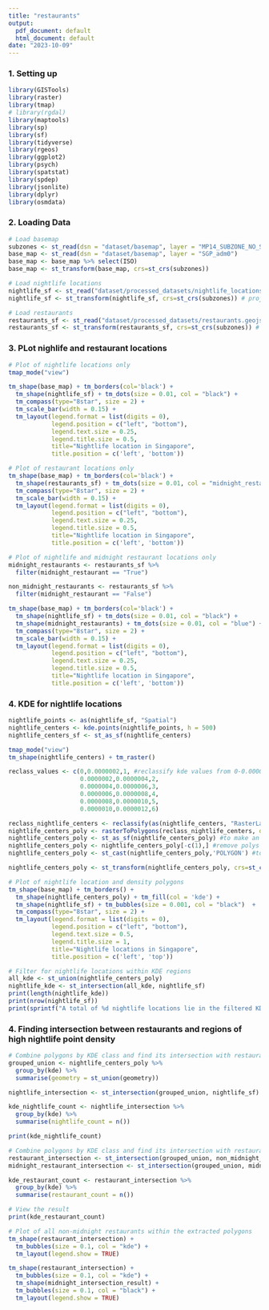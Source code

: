 ```yaml
---
title: "restaurants"
output:
  pdf_document: default
  html_document: default
date: "2023-10-09"
---
```

### 1. Setting up
```r
library(GISTools)
library(raster)
library(tmap)
# library(rgdal) 
library(maptools) 
library(sp)
library(sf)
library(tidyverse)
library(rgeos)
library(ggplot2)
library(psych)
library(spatstat)
library(spdep)
library(jsonlite)
library(dplyr)
library(osmdata)
```

### 2. Loading Data
```r
# Load basemap
subzones <- st_read(dsn = "dataset/basemap", layer = "MP14_SUBZONE_NO_SEA_PL")
base_map <- st_read(dsn = "dataset/basemap", layer = "SGP_adm0")
base_map <- base_map %>% select(ISO)
base_map <- st_transform(base_map, crs=st_crs(subzones))

# Load nightlife locations
nightlife_sf <- st_read("dataset/processed_datasets/nightlife_locations.geojson", crs=st_crs(subzones))
nightlife_sf <- st_transform(nightlife_sf, crs=st_crs(subzones)) # project to basemap's CRS

# Load restaurants
restaurants_sf <- st_read("dataset/processed_datasets/restaurants.geojson", crs=st_crs(subzones))
restaurants_sf <- st_transform(restaurants_sf, crs=st_crs(subzones)) # project to basemap's CRS
```

### 3. PLot nighlife and restaurant locations
```r
# Plot of nightlife locations only
tmap_mode("view")

tm_shape(base_map) + tm_borders(col='black') + 
  tm_shape(nightlife_sf) + tm_dots(size = 0.01, col = "black") +
  tm_compass(type="8star", size = 2) +
  tm_scale_bar(width = 0.15) +
  tm_layout(legend.format = list(digits = 0),
            legend.position = c("left", "bottom"),
            legend.text.size = 0.25, 
            legend.title.size = 0.5,
            title="Nightlife location in Singapore",
            title.position = c('left', 'bottom'))

# Plot of restaurant locations only
tm_shape(base_map) + tm_borders(col='black') + 
  tm_shape(restaurants_sf) + tm_dots(size = 0.01, col = "midnight_restaurant") +
  tm_compass(type="8star", size = 2) +
  tm_scale_bar(width = 0.15) +
  tm_layout(legend.format = list(digits = 0),
            legend.position = c("left", "bottom"),
            legend.text.size = 0.25, 
            legend.title.size = 0.5,
            title="Nightlife location in Singapore",
            title.position = c('left', 'bottom'))

# Plot of nightlife and midnight restaurant locations only
midnight_restaurants <- restaurants_sf %>%
  filter(midnight_restaurant == "True")

non_midnight_restaurants <- restaurants_sf %>%
  filter(midnight_restaurant == "False")

tm_shape(base_map) + tm_borders(col='black') + 
  tm_shape(nightlife_sf) + tm_dots(size = 0.01, col = "black") +
  tm_shape(midnight_restaurants) + tm_dots(size = 0.01, col = "blue") +
  tm_compass(type="8star", size = 2) +
  tm_scale_bar(width = 0.15) +
  tm_layout(legend.format = list(digits = 0),
            legend.position = c("left", "bottom"),
            legend.text.size = 0.25, 
            legend.title.size = 0.5,
            title="Nightlife location in Singapore",
            title.position = c('left', 'bottom'))
```

### 4. KDE for nightlife locations
```r
nightlife_points <- as(nightlife_sf, "Spatial")
nightlife_centers <- kde.points(nightlife_points, h = 500)
nightlife_centers_sf <- st_as_sf(nightlife_centers)

tmap_mode("view")
tm_shape(nightlife_centers) + tm_raster()
```


```r
reclass_values <- c(0,0.0000002,1, #reclassify kde values from 0-0.0000002 in group 1 and so on
                    0.0000002,0.0000004,2,
                    0.0000004,0.0000006,3,
                    0.0000006,0.0000008,4,
                    0.0000008,0.0000010,5,
                    0.0000010,0.0000012,6)

reclass_nightlife_centers <- reclassify(as(nightlife_centers, "RasterLayer"), reclass_values) #reclassify kde values to groups
nightlife_centers_poly <- rasterToPolygons(reclass_nightlife_centers, dissolve = T) #to make a polygon layer
nightlife_centers_poly <- st_as_sf(nightlife_centers_poly) #to make an SF object
nightlife_centers_poly <- nightlife_centers_poly[-c(1),] #remove polys with low kde values 
nightlife_centers_poly <- st_cast(nightlife_centers_poly,'POLYGON') #to split multipolygon to polygon to obtain centers
```

```r
nightlife_centers_poly <- st_transform(nightlife_centers_poly, crs=st_crs(subzones)) # project to basemap's CRS

# Plot of nightlife location and density polygons
tm_shape(base_map) + tm_borders() + 
  tm_shape(nightlife_centers_poly) + tm_fill(col = 'kde') + 
  tm_shape(nightlife_sf) + tm_bubbles(size = 0.001, col = "black")  +
  tm_compass(type="8star", size = 2) + 
  tm_layout(legend.format = list(digits = 0),
            legend.position = c("left", "bottom"),
            legend.text.size = 0.5, 
            legend.title.size = 1,
            title="Nightlife locations in Singapore",
            title.position = c('left', 'top'))
```

```r
# Filter for nightlife locations within KDE regions
all_kde <- st_union(nightlife_centers_poly)
nightlife_kde <- st_intersection(all_kde, nightlife_sf)
print(length(nightlife_kde))
print(nrow(nightlife_sf))
print(sprintf("A total of %d nightlife locations lie in the filtered KDE regions, out of %d original nightlife locations. That means %f of nightlife locations lie in the filtered KDE regions.", length(nightlife_kde), nrow(nightlife_sf), length(nightlife_kde)/nrow(nightlife_sf)))
```

### 4. Finding intersection between restaurants and regions of high nightlife point density
```r

# Combine polygons by KDE class and find its intersection with restaurants
grouped_union <- nightlife_centers_poly %>%
  group_by(kde) %>%
  summarise(geometry = st_union(geometry))

nightlife_intersection <- st_intersection(grouped_union, nightlife_sf)

kde_nightlife_count <- nightlife_intersection %>%
  group_by(kde) %>%
  summarise(nightlife_count = n())

print(kde_nightlife_count)

# Combine polygons by KDE class and find its intersection with restaurants
restaurant_intersection <- st_intersection(grouped_union, non_midnight_restaurants)
midnight_restaurant_intersection <- st_intersection(grouped_union, midnight_restaurants)

kde_restaurant_count <- restaurant_intersection %>%
  group_by(kde) %>%
  summarise(restaurant_count = n())

# View the result
print(kde_restaurant_count)
```

```r
# Plot of all non-midnight restaurants within the extracted polygons
tm_shape(restaurant_intersection) +
  tm_bubbles(size = 0.1, col = "kde") +
  tm_layout(legend.show = TRUE)

tm_shape(restaurant_intersection) +
  tm_bubbles(size = 0.1, col = "kde") +
  tm_shape(midnight_intersection_result) +
  tm_bubbles(size = 0.1, col = "black") +
  tm_layout(legend.show = TRUE)
```
